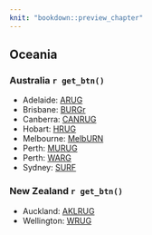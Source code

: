 ```yaml
---
knit: "bookdown::preview_chapter"
---
```


## Oceania

### Australia `r get_btn()`

  * Adelaide: [ARUG](https://www.meetup.com/Adelaide-R-Users/)
  * Brisbane: [BURGr](https://www.meetup.com/Brisbane-Users-of-R-Group-BURGr/)
  * Canberra: [CANRUG](https://www.meetup.com/Canberra-R-Users-Group/)
  * Hobart: [HRUG](https://www.meetup.com/Hobart-R-Users-Group/)
  * Melbourne: [MelbURN](https://www.meetup.com/MelbURN-Melbourne-Users-of-R-Network/)
  * Perth: [MURUG](https://murugperth.wordpress.com/)
  * Perth: [WARG](https://www.meetup.com/Western-Australia-R-Group-WARG/)
  * Sydney: [SURF](https://www.meetup.com/R-Users-Sydney/)

### New Zealand `r get_btn()`

  * Auckland: [AKLRUG](https://www.meetup.com/Auckland-R-Users-Group-AKLRUG)
  * Wellington: [WRUG](https://www.meetup.com/Wellington-R-Users-Group-WRUG)

